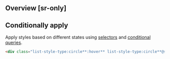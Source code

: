 ## Overview [sr-only]
<Overview/>

## Conditionally apply
Apply styles based on different states using [selectors](/docs/state-selectors) and [conditional queries](/docs/conditional-queries).
```html
<div class="list-style-type:circle**:hover** list-style-type:circle**@sm** list-style-type:circle**@dark** list-style-type:circle**@print**">…</div>
```

